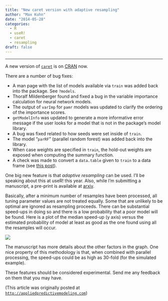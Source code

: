 ```yaml
---
title: "New caret version with adaptive resampling"
author: "Max Kuhn"
date: "2014-05-28"
categories:
  - R
  - useR!
  - caret
  - resampling
draft: false
--- 
```


<hr>

A new version of [`caret`](http://caret.r-forge.r-project.org) is on [CRAN](http://cran.r-project.org/web/packages/caret/) now. 

There are a number of bug fixes:

* A man page with the list of models available via `train` was added back into the package. See `?models`.
* Thoralf Mildenberger found and fixed a bug in the variable importance calculation for neural network models.
* The output of `varImp` for `pamr` models was updated to clarify the ordering of the importance scores.
* `getModelInfo` was updated to generate a more informative error message if the user looks for a model that is not in the package's model library.
* A bug was fixed related to how seeds were set inside of `train`.
* The model "`parRF`" (parallel random forest) was added back into the library.
* When case weights are specified in `train`, the hold-out weights are exposed when computing the summary function.
* A check was made to convert a `data.table` given to `train` to a data frame (see [this post](http://stackoverflow.com/questions/23256177/r-caret-renames-column-in-data-table-after-training)).


One big new feature is that _adaptive resampling_ can be used. I'll be speaking about this at useR! this year. Also, while I'm submitting a manuscript, a pre-print is available at [arxiv](http://arxiv.org/abs/1405.6974).

Basically, after a minimum number of resamples have been processed, all tuning parameter values are not treated equally. Some that are unlikely to be optimal are ignored as resampling proceeds. There can be substantial speed-ups in doing so and there is a low probability that a poor model will be found. Here is a plot of the median speed-up (y axis) versus the estimated probability of model at least as good as the one found using all the resamples will occur. 

![](example_adaptive.jpeg){fig-align="center"}

The manuscript has more details about the other factors in the graph. One nice property of this methodology is that, when combined with parallel processing, the speed-ups could be as high as 30-fold (for the simulated example). 

These features should be considered experimental. Send me any feedback on them that you may have.

(This article was originally posted at [`http://appliedpredictivemodeling.com`](https://appliedpredictivemodeling.com/blog/2014/5/28/new-caret-version-with-adaptive-resampling))